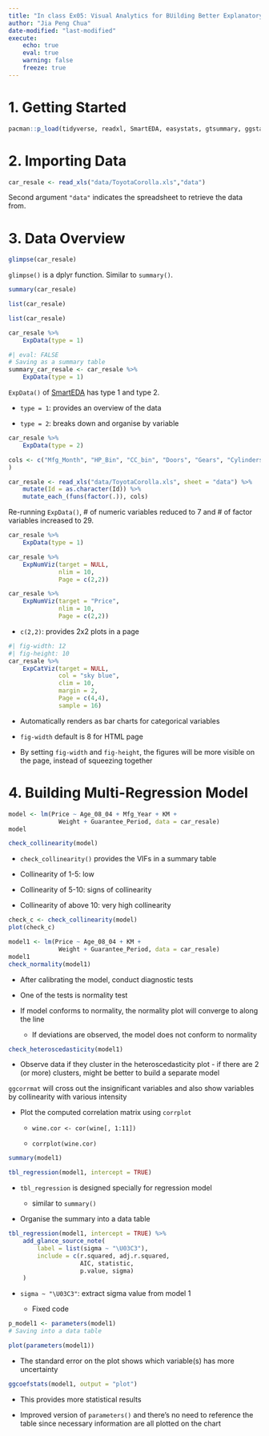 ```yaml
---
title: "In class Ex05: Visual Analytics for BUilding Better Explanatory Models"
author: "Jia Peng Chua"
date-modified: "last-modified"
execute:
    echo: true
    eval: true
    warning: false
    freeze: true
---
```


# 1. Getting Started

```r
pacman::p_load(tidyverse, readxl, SmartEDA, easystats, gtsummary, ggstatsplot)
```

# 2. Importing Data

```r
car_resale <- read_xls("data/ToyotaCorolla.xls","data")
```

Second argument `"data"` indicates the spreadsheet to retrieve the data from.

# 3. Data Overview

```r
glimpse(car_resale)
```

`glimpse()` is a dplyr function. Similar to `summary()`.

```r
summary(car_resale)
```

```r
list(car_resale)
```

```r
list(car_resale)
```

```r
car_resale %>% 
    ExpData(type = 1)
```

```r
#| eval: FALSE
# Saving as a summary table
summary_car_resale <- car_resale %>% 
    ExpData(type = 1)
```

`ExpData()` of [SmartEDA](https://cran.r-project.org/web/packages/SmartEDA/vignettes/SmartEDA.html) has type 1 and type 2.

-   `type = 1`: provides an overview of the data

-   `type = 2`: breaks down and organise by variable

```r
car_resale %>% 
    ExpData(type = 2)
```

```r
cols <- c("Mfg_Month", "HP_Bin", "CC_bin", "Doors", "Gears", "Cylinders", "Fuel_Type", "Color", "Met_Color", "Automatic", "Mfr_Guarantee", "BOVAG_Guarantee", "ABS", "Airbag_1", "Airbag_2", "Airco", "Automatic_airco", "Boardcomputer", "CD_Player", "Central_Lock", "Powered_Windows", "Power_Steering", "Radio", "Mistlamps", "Sport_Model", "Backseat_Divider", "Metallic_Rim", "Radio_cassette", "Tow_Bar"
)
```

```r
car_resale <- read_xls("data/ToyotaCorolla.xls", sheet = "data") %>%
    mutate(Id = as.character(Id)) %>%
    mutate_each_(funs(factor(.)), cols)
```

Re-running `ExpData()`, \# of numeric variables reduced to 7 and \# of factor variables increased to 29.

```r
car_resale %>% 
    ExpData(type = 1)
```

```r
car_resale %>%
    ExpNumViz(target = NULL,
              nlim = 10,
              Page = c(2,2))
```

```r
car_resale %>% 
    ExpNumViz(target = "Price",
              nlim = 10,
              Page = c(2,2))
```

-   `c(2,2)`: provides 2x2 plots in a page

```r
#| fig-width: 12
#| fig-height: 10
car_resale %>% 
    ExpCatViz(target = NULL,
              col = "sky blue",
              clim = 10,
              margin = 2,
              Page = c(4,4),
              sample = 16)
```

-   Automatically renders as bar charts for categorical variables

-   `fig-width` default is 8 for HTML page

-   By setting `fig-width` and `fig-height`, the figures will be more visible on the page, instead of squeezing together

# 4. Building Multi-Regression Model

```r
model <- lm(Price ~ Age_08_04 + Mfg_Year + KM + 
              Weight + Guarantee_Period, data = car_resale)
model
```

```r
check_collinearity(model)
```

-   `check_collinearity()` provides the VIFs in a summary table

-   Collinearity of 1-5: low

-   Collinearity of 5-10: signs of collinearity

-   Collinearity of above 10: very high collinearity

```r
check_c <- check_collinearity(model)
plot(check_c)
```

```r
model1 <- lm(Price ~ Age_08_04 + KM + 
              Weight + Guarantee_Period, data = car_resale)
model1
check_normality(model1)
```

-   After calibrating the model, conduct diagnostic tests

-   One of the tests is normality test

-   If model conforms to normality, the normality plot will converge to along the line

    -   If deviations are observed, the model does not conform to normality

```r
check_heteroscedasticity(model1)
```

-   Observe data if they cluster in the heteroscedasticity plot - if there are 2 (or more) clusters, might be better to build a separate model

`ggcorrmat` will cross out the insignificant variables and also show variables by collinearity with various intensity

-   Plot the computed correlation matrix using `corrplot`

    -   `wine.cor <- cor(wine[, 1:11])`

    -   `corrplot(wine.cor)`

```r
summary(model1)
```

```r
tbl_regression(model1, intercept = TRUE)
```

-   `tbl_regression` is designed specially for regression model

    -   similar to `summary()`

-   Organise the summary into a data table

```r
tbl_regression(model1, intercept = TRUE) %>% 
    add_glance_source_note(
        label = list(sigma ~ "\U03C3"),
        include = c(r.squared, adj.r.squared,
                    AIC, statistic,
                    p.value, sigma)
    )
```

-   `sigma ~ "\U03C3"`: extract sigma value from model 1

    -   Fixed code

```r
p_model1 <- parameters(model1)
# Saving into a data table
```

```r
plot(parameters(model1))
```

-   The standard error on the plot shows which variable(s) has more uncertainty

```r
ggcoefstats(model1, output = "plot")
```

-   This provides more statistical results

-   Improved version of `parameters()` and there's no need to reference the table since necessary information are all plotted on the chart
